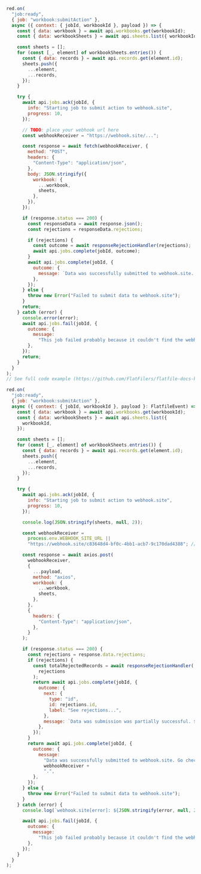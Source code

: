 <CodeGroup>

```js listener.js
red.on(
  "job:ready",
  { job: "workbook:submitAction" },
  async ({ context: { jobId, workbookId }, payload }) => {
    const { data: workbook } = await api.workbooks.get(workbookId);
    const { data: workbookSheets } = await api.sheets.list({ workbookId });

    const sheets = [];
    for (const [_, element] of workbookSheets.entries()) {
      const { data: records } = await api.records.get(element.id);
      sheets.push({
        ...element,
        ...records,
      });
    }

    try {
      await api.jobs.ack(jobId, {
        info: "Starting job to submit action to webhook.site",
        progress: 10,
      });

      // TODO: place your webhook url here
      const webhookReceiver = "https://webhook.site/...";

      const response = await fetch(webhookReceiver, {
        method: "POST",
        headers: {
          "Content-Type": "application/json",
        },
        body: JSON.stringify({
          workbook: {
            ...workbook,
            sheets,
          },
        }),
      });

      if (response.status === 200) {
        const responseData = await response.json();
        const rejections = responseData.rejections;

        if (rejections) {
          const outcome = await responseRejectionHandler(rejections);
          await api.jobs.complete(jobId, outcome);
        }
        await api.jobs.complete(jobId, {
          outcome: {
            message: `Data was successfully submitted to webhook.site. Go check it out at ${webhookReceiver}.`,
          },
        });
      } else {
        throw new Error("Failed to submit data to webhook.site");
      }
      return;
    } catch (error) {
      console.error(error);
      await api.jobs.fail(jobId, {
        outcome: {
          message:
            "This job failed probably because it couldn't find the webhook.site URL.",
        },
      });
      return;
    }
  }
);
// See full code example (https://github.com/FlatFilers/flatfile-docs-kitchen-sink/blob/main/javascript/shared/workbook_submit.js)
```

```js listener.ts
red.on(
  "job:ready",
  { job: "workbook:submitAction" },
  async ({ context: { jobId, workbookId }, payload }: FlatfileEvent) => {
    const { data: workbook } = await api.workbooks.get(workbookId);
    const { data: workbookSheets } = await api.sheets.list({
      workbookId,
    });

    const sheets = [];
    for (const [_, element] of workbookSheets.entries()) {
      const { data: records } = await api.records.get(element.id);
      sheets.push({
        ...element,
        ...records,
      });
    }

    try {
      await api.jobs.ack(jobId, {
        info: "Starting job to submit action to webhook.site",
        progress: 10,
      });

      console.log(JSON.stringify(sheets, null, 2));

      const webhookReceiver =
        process.env.WEBHOOK_SITE_URL ||
        "https://webhook.site/c83648d4-bf0c-4bb1-acb7-9c170dad4388"; //update this

      const response = await axios.post(
        webhookReceiver,
        {
          ...payload,
          method: "axios",
          workbook: {
            ...workbook,
            sheets,
          },
        },
        {
          headers: {
            "Content-Type": "application/json",
          },
        }
      );

      if (response.status === 200) {
        const rejections = response.data.rejections;
        if (rejections) {
          const totalRejectedRecords = await responseRejectionHandler(
            rejections
          );
          return await api.jobs.complete(jobId, {
            outcome: {
              next: {
                type: "id",
                id: rejections.id,
                label: "See rejections...",
              },
              message: `Data was submission was partially successful. ${totalRejectedRecords} record(s) were rejected.`,
            },
          });
        }
        return await api.jobs.complete(jobId, {
          outcome: {
            message:
              "Data was successfully submitted to webhook.site. Go check it out at " +
              webhookReceiver +
              ".",
          },
        });
      } else {
        throw new Error("Failed to submit data to webhook.site");
      }
    } catch (error) {
      console.log(`webhook.site[error]: ${JSON.stringify(error, null, 2)}`);

      await api.jobs.fail(jobId, {
        outcome: {
          message:
            "This job failed probably because it couldn't find the webhook.site URL.",
        },
      });
    }
  }
);
```

</CodeGroup>
